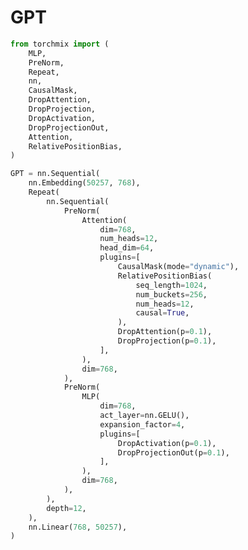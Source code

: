 # GPT

```python copy
from torchmix import (
    MLP,
    PreNorm,
    Repeat,
    nn,
    CausalMask,
    DropAttention,
    DropProjection,
    DropActivation,
    DropProjectionOut,
    Attention,
    RelativePositionBias,
)

GPT = nn.Sequential(
    nn.Embedding(50257, 768),
    Repeat(
        nn.Sequential(
            PreNorm(
                Attention(
                    dim=768,
                    num_heads=12,
                    head_dim=64,
                    plugins=[
                        CausalMask(mode="dynamic"),
                        RelativePositionBias(
                            seq_length=1024,
                            num_buckets=256,
                            num_heads=12,
                            causal=True,
                        ),
                        DropAttention(p=0.1),
                        DropProjection(p=0.1),
                    ],
                ),
                dim=768,
            ),
            PreNorm(
                MLP(
                    dim=768,
                    act_layer=nn.GELU(),
                    expansion_factor=4,
                    plugins=[
                        DropActivation(p=0.1),
                        DropProjectionOut(p=0.1),
                    ],
                ),
                dim=768,
            ),
        ),
        depth=12,
    ),
    nn.Linear(768, 50257),
)
```

